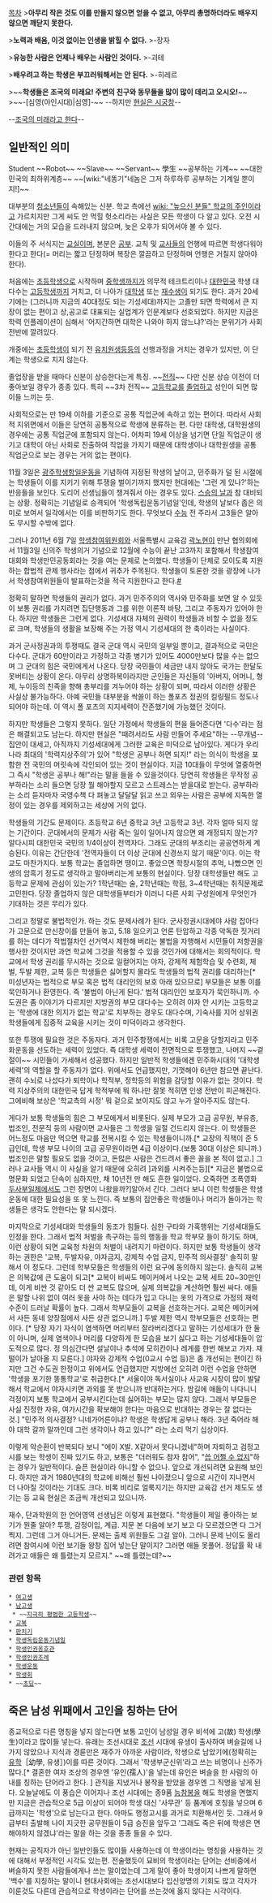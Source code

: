[[목차]]
>'''아무리 작은 것도 이를 만들지 않으면 얻을 수 없고, 아무리 총명하더라도 배우지 않으면 깨닫지 못한다.'''

>'''노력과 배움, 이것 없이는 인생을 밝힐 수 없다.'''
>-장자

>'''유능한 사람은 언제나 배우는 사람인 것이다.'''
>-괴테

>'''배우려고 하는 학생은 부끄러워해서는 안 된다.'''
>-히레르

>~~'''학생들은 조국의 미래요! 주변의 친구와 동무들을 많이 많이 데리고 오시오!'''~~
>~~-[심영(야인시대)|심영]-~~ --하지만 [[현실은 시궁창]]-- 

--[[심영|조국의 미래라고 한다]]--

== 일반적인 의미 ==
Student ~~Robot~~ ~~Slave~~ ~~Servant~~
學生 ~~공부하는 기계~~ ~~대한민국의 최하위계층~~ ~~[wiki:"네똥기"네놈은 그저 하루하루 공부하는 기계일 뿐이지!]~~

대부분의 [[청소년]]들이 속해있는 신분. 학교 측에선 [[wiki: "높으신 분들" 학교의 주인]]이라고 가르치지만 그게 씨도 안 먹힐 헛소리라는 사실은 모든 학생이 다 알고 있다. 오전 시간대에는 거의 모습을 드러내지 않으며, 늦은 오후가 되어서야 볼 수 있다.

이들의 주 서식지는 [[교실]]이며, 본분은 [[공부]]. 교칙 및 [[교사]]들의 언행에 따르면 학생다워야 한다고 한다(= 머리는 짧고 단정하며 복장은 깔끔하고 단정하며 언행은 거칠지 않아야 한다).

처음에는 [[초등학생]]으로 시작하며 [[중학생]]까지가 의무적 테크트리이나 [[대한민국]] 학생 대다수는 [[고등학생]]까지 거치고, 더 나아가 [[대학생]] 또는 [[재수생]]이 되기도 한다. 과거 20세기에는 (그러니까 지금의 40대정도 되는 기성세대)까지는 고졸만 되면 학력에서 큰 지장이 없는 편이고 상,공고로 대표되는 실업계가 인문계보다 선호되었다. 하지만 지금은 학력 인플레이션이 심해서 '어지간하면 대학은 나와야 하지 않느냐?'라는 분위기가 사회 전반에 깔려있다.

개중에는 [[초등학생]]이 되기 전 [[유치원생]]등등의 선행과정을 거치는 경우가 있지만, 이 단계는 학생으로 치지 않는다.

졸업장을 받을 때마다 신분이 상승한다는게 특징. ~~[[전직]]~~ 다만 신분 상승 이전이 더 좋아보일 경우가 종종 있다. 특히 ~~3차 전직~~ [[고등학교]]를 [[졸업]]하고 성인이 되면 많이들 느끼는 듯.

사회적으로는 만 19세 이하를 기준으로 공통 직업군에 속하고 있는 편이다. 따라서 사회적 지위면에서 이들은 당연히 공통적으로 학생에 분류하는 편. 다만 대학생, 대학원생의 경우에는 공통 직업군에 포함되지 않는다. 어차피 19세 이상을 넘기면 단일 직업군이 생기고 대학이 아닌 사회로 진출하여 직업을 가지기 때문에 대학생이나 대학원생을 공통 직업군으로 보는 경우는 거의 없는 편이다.

11월 3일은 [[광주학생항일운동]]을 기념하여 지정된 학생의 날이고, 민주화가 덜 된 시절에는 학생들이 이를 지키기 위해 투쟁을 벌이기까지 했지만 현대에는 '그런 게 있나?'하는 반응들을 보인다. 도리어 선생님들이 챙겨줘서 아는 경우도 있다. [[스승의 날]]과 참 대비되는 상황. 정확히는 기념일로 승격되어 '학생독립운동기념일'인데, 학생의 날보다 좁은 의미로 보여서 일각에서는 이를 비판하기도 한다. 무엇보다 [[수능]] 전 주라서 고3들은 알아도 무시할 수밖에 없다.

그러나 2011년 6월 7일 [[학생참여위원회]]와 서울특별시 교육감 [[곽노현]]이 만난 협의회에서 11월3일 신의주 학생의거 기념으로 12월에 수능이 끝난 고3까지 포함해서 학생참여대회와 학생만민공동회라는 것을 여는 문제로 논의했다. 학생들이 단체로 모이도록 지원하는 합법적 관제 행사라는 점에서 귀추가 주목된다. 학생들이 토론한 것을 광장에 나가서 학생참여위원들이 발표하는것을 적극 지원한다고 한다.[http://www.sen.go.kr/web/services/bbs/bbsView.action?bbsBean.bbsCd=130&bbsBean.bbsSeq=39 #]

정확히 말하면 학생들의 권리가 없다. 과거 민주주의의 역사와 민주화를 보면 알 수 있듯이 보통 권리를 가지려면 집단행동과 그를 위한 이론적 바탕, 그리고 주동자가 있어야 한다. 하지만 학생들은 그런게 없다. 기성세대 자체의 권력이 학생들과 비할 수 없을 정도로 크며, 학생들의 생활을 보장해 주는 가정 역시 기성세대의 한 축이라는 사실이다. 

과거 군사정권과의 투쟁때도 결국 군대 역시 국민의 일부일 뿐이고, 결과적으로 국민은 다수다. 군대가 60만이라고 가정하고 각종 병기가 있어도 4000만보다 많을 수는 없으며 그 군대의 힘은 국민에게서 나온다. 당장 국민들이 세금만 내지 않아도 국가는 한달도 못버티는 상황이 온다. 아무리 상명하복이라지만 군인들은 자신들의 '아버지, 어머니, 형제, 누이등의 친족을 향해 총부리를 겨누어야 하는 상황이 되며, 따라서 이러한 상황은 사실상 불가능하다. 아예 국민들 대부분을 싹쓸이 하는 폴포츠 정권의 킬링필드 정도나 되어야 하는데. 이 역시 폴 포츠의 지지세력이 잔존했기에 가능했던 것이다.

하지만 학생들은 그렇지 못하다. 일단 가정에서 학생들의 편을 들어준다면 '다수'라는 점은 해결되고도 남는다. 하지만 현실은 "때려서라도 사람 만들어 주세요"하는 --무개념--집안이 대세고, 아직까지 기성세대에게 그러한 교육은 미덕으로 남아있다. 게다가 우리나라 최대의 '학력지상주의'가 있어 "학생은 공부나 하면 되지!" 라는 의식이 학생을 포함한 전 국민의 머릿속에 각인되어 있는 것이 현실이다. 지금 10대들이 무엇에 열중하면 그 즉시 "학생은 공부나 해!"라는 말을 들을 수 있을것이다. 당연히 학생들은 무작정 공부하라는 소리 들으면 당장 뭘 해야할지 모르고 스트레스는 받을대로 받는다. 공부하라는 소리 듣자마자 국영수책 다 펴놓고 달달달 읽고 쓰고 외우는 사람은 공부에 지독한 열정이 있는 경우를 제외하고는 세상에 거의 없다.

학생들의 기간도 문제이다. 초등학교 6년 중학교 3년 고등학교 3년. 각자 얼마 되지 않는 기간이다. 군대에서의 문제가 사람 죽는 일이 일어나지 않으면 왜 개정되지 않는가? 알다시피 대한민국 국민의 1/4이상이 전역자다. 그래도 군대의 부조리는 공공연하게 계승된다. 이유는 간단한데 '전역자들이 더 이상 군대에 신경쓰지 않기 때문'이다. 이는 학교도 마찬가지다. 보통 학교는 졸업하면 땡이고. 좋았으면 학창시절의 추억, 나빴으면 인생의 암흑기 정도로 생각하고 말아버리는게 보통의 현실이다. 당장 대학생들만 해도 고등학교 문제에 관심이 있는가? 1학년때는 술, 2학년때는 학점, 3~4학년때는 취직문제로 고민한다. 당장 졸업하지 않은 대학생들부터가 이러니 다른 사회 구성원에게 무엇인가 기대하는 것은 무리가 있다.

그리고 정말로 불법적인가. 하는 것도 문제사례가 된다. 군사정권시대에야 사람 잡아다가 고문으로 만신창이를 만들어 놓고, 5.18 일으키고 언론 탄압하고 각종 악독한 짓거리를 하는 데다가 적법절차인 선거역시 제한해 버리는 불법을 자행해서 시민들이 저항권을 행사한 것이지만 과연 학교에 그것을 적용할 수 있을 것인가에 대해서는 회의적이다. 학교에서 학생 권리를 무시하는 것으로 일컬어지는 야자, 강제적 체험학습 및 수련회, 체벌, 두발 제한, 교복 등은 학생들은 싫어할지 몰라도 학생들의 법적 권리를 대리하는[* 미성년자는 법적으로 부모 혹은 법적 대리인의 보호 아래 있으므로] 부모들은 보통 이를 묵인하거나 환영한다. 즉 '불법이 아닌게 된다.' 법적 대리인인 보호자가 묵인하니까. 수도권은 좀 이야기가 다르지만 지방권의 부모 대다수는 오히려 야자 안 시키는 고등학교는 '학생에 대한 의지가 없는 학교'로 치부하는 경우도 대다수며, 기숙사를 지어 상위권 학생들에게 집중적 교육을 시키는 것이 미덕이라고 생각한다.

또한 투쟁에 필요한 것은 주동자다. 과거 민주항쟁에서는 비록 고문을 당할지라고 민주화운동을 선도하는 세력이 있었다. 즉 대학생 세력이 전면적으로 투쟁했고, 나머지 ~~겉절이~~ 시민들이 가세해서 성공했다. 하지만 일반적 학생들에겐 민주화시대의 '대학생 세력'의 역할을 할 주동자가 없다. 위에서도 언급했지만, 기껏해야 6년만 참으면 끝난다. 괜히 수뇌로 나섰다가 퇴학이나 학적부, 정학등의 위험을 감당할 이유가 없는 것이다. 학력 지상주의의 대한민국 답게 학적부에 뭐 하나만 잘못 적히면 인생 전반이 피곤해진다. 그에비해 보상은 '학교측의 시정' 뭐 겉으로 보이지도 않고 누가 알아주지도 않는다.

게다가 보통 학생들의 힘은 그 부모에게서 비롯된다. 실제 부모가 고급 공무원, 부유층, 법조인, 전문직 등의 사람이면 교사들은 그 학생을 일절 건드리지 않는다. 이 학생들은 어느정도 마음만 먹으면 학교를 전복시킬 수 있는 학생들이니까.[* 교장의 직책이 준 5급인데, 학생 부모 나이의 고급 공무원이라면 4급 이상이다.(보통 30대 이상은 되니까.) 법조인은 말할 필요도 없을 것이고, 돈많은 사람은 건드려서 좋은 꼴을 본 적이 없고.] 그러나 교사들 역시 이 사실을 알기 때문에 오히려 ]과외를 시켜주는등][* 지금은 불법으로 명문화 되었고 단속이 심하지만, 채 10년전 만 해도 흔한 일이었다. 오죽하면 조폭영화 [[두사부일체]]에서도 그런 장면이 나왔을까?]알아서 긴다. 그러다 보니 이런 학생들은 학생 운동에 대한 필요성을 또 못 느낀다. 즉 보통의 집안좋은 학생들이나 머리가 돌아가는 학생들은 생각도 안한다는 말 되시겠다.

마지막으로 기성세대와 학생들의 동조가 힘들다. 심한 구타와 가혹행위는 기성세대들도 인정을 한다. 그래서 법적 처벌을 촉구하는 등의 행동을 학교 학부모 들이 하기도 하며, 이런 상황이 되면 교육청 차원의 처벌이 내려지기 마련이다. 하지만 보통 학생들이 생각하는 권한은 '교복, 두발자유, 야자금지, 강제적 수업 금지, 민주적 의사결정' 솔직히 말해서 이 정도다. 그런데 학부모들은 학생들의 이런 요구에 동의하지 않는다. 솔직히 교복은 의복값에 큰 도움이 되고[* 교복이 비싸도 메이커에서 나오는 교복 세트 20~30만인데, 이게 비싼 것 같아도 더 싼 교복도 많으며, 실제 의복값을 계산하면 훨씬 싸다. 애들은 말할 나위 없이 여러 옷을 사야 하는 데다가 입고 다니는 옷의 가격으로 가정의 재력 수준이 드러날 확률이 높다. 그래서 학부모들이 교복을 선호하는거다. 교복은 메이커에서 사든 동네 양장점에서 사든 상관 없으니까.] 두발 제한 역시 학부모들은 선호하는 편이다. [* 당장 자기 자식이 염색하면 머리부터 잘라버리겠다고 말하는 기성세대가 한 둘이 아니며, 실제 염색이나 머리를 다양하게 한 모습을 보기 싫다고 하는 기성세대들이 압도적으로 많다. 정 의심간다면 설날이나 추석에 모히칸이나 레게를 한번 해보고 가자. 재떨이가 날아올 지 모른다.] 야자와 강제적 수업(0교시 수업 등)은 좀 개선되는 편이긴 하지만 그건 수도권 한정이고 위에서도 언급했지만 지방에선 오히려 이런 수업을 안하면 '학생을 포기한 똥통학교'로 취급한다.[* 서울이야 독서실이나 사교육 시장이 많이 발달해서 학교에서 야자시키면 과외를 못 받으니까 반대하는거다. 밤길에 애들이 나다니니 걱정이지 보통 학교에서 공부시킨다는데 싫어하는 부모는 많지 않다. 그래서 부모들은 사실 진정한 자유, 여가시간을 확보해야 한다는 마음으로 반대하는 경우는 잘 없다는 것.] "민주적 의사결정? 니네가어른이냐? 학생은 학생답게 공부나 해라. 3년 죽어라 해야 대학 갈까 말까인데 그런 생각이나 하고 있니?" 라는 소리 먹기 십상이다.

이렇게 악순환이 반복되다 보니 "에이 X발. X같아서 못다니겠네"하며 자퇴하고 검정고시를 보는 학생이 진짜 있기도 하고, 보통은 "더러워도 참자 참어", "[[씁 어쩔 수 없지]]"하는 경우가 일반적이다. 슬픈 현실이라 아니할 수 없으나. 앞으로 개선되려면 요원해 보인다. 하지만 과거 1980년대의 학교에 비해선 훨씬 나아졌으니 앞으로 시간이 지나면서 더 나아질 것이라는 기대도 크다. 비록 비리로 얼룩지기는 하지만 교육감 선거 제도도 생기는 등 교육 현실은 조금씩 개선되고 있으니까.

재수, 단과학원의 한 언어영역 선생님은 이렇게 표현했다.
"학생들이 제일 좋아하는 보기가 뭔줄 알아? 투쟁, 감정이입, 계급. 지문 본 다음에 보기 보고 다 모르겠으면 다 그거 찍지. 그런데 그거 아니거든. 문제는 출제 위원들도 그걸 알아. 그러니 문제 난이도 올리려면 참여시에 이런 보기들 왕창 집어 넣는단 말이지? 그러면 애들 못풀어. 정답률 확 내려가고 애들은 왜 틀렸는지 모르지." ~~왜 틀렸는데?~~

=== 관련 항목 ===

 * [[여고생]]
 * [[남고생]]
  * ~~[[지극히 평범한 고등학생]]~~
 * [[교복]]
 * [[판치기]]
 * [[학생독립운동기념일]]
 * [[학생인권옹호관]]
 * [[학생인권조례]]
 * [[학생운동]]
 * [[학생회]]
 * ~~[[초딩]]~~


== 죽은 남성 위패에서 고인을 칭하는 단어 ==
종교적으로 다른 명칭을 넣지 않는다면 보통 고인이 남성일 경우 비석에 고(故) 학생(學生)이라고 많이들 넣는다. 유래는 조선시대로 [[조선]] 시대에 유생이 출사하여 벼슬길에 나가지 않았으나 지식과 경륜만은 재주가 아까운 사람이라, 학생으로 남았기에(정확히는 [[유학]]［幼學, 유생］)이를 따른 것이다. 그래서 '학생부군신위'라고 쓰는 비명이나 신주가 많다.[* 결혼한 여자 조상의 경우엔 '유인(孺人)'을 넣는데 유인은 벼슬을 한 사람의 아내를 칭하는 단어라고 한다. ] 관직을 지냈거나 봉작을 받았을 경우엔 그 직명을 넣게 된다. 오늘날에도 이 풍습은 이어지나 조선 시대에는 종9품 [[능참봉]]을 해도 학생을 면했지만 지금은 관습적으로 5급 이상이 되어야 학생 대신 '사무관' 등 품계에 호칭을 넣으며 6급까지는 '학생'으로 남는다고 한다. 아마도 행정고시를 과거로 치환해서인 듯. 그래서 9급부터 출발해 나이 지긋한 공무원들이 5급 승진을 앞두고 '그래도 죽은 뒤에 학생은 면해야하지 않겠냐'라는 말을 하는 것을 종종 들을 수 있다.

현재는 공직자가 아닌 일반인들도 많이들 사용하는데 이 학생이라는 명칭을 사용하는 것에 대해서 부정적인 시각도 있는편. 전술했듯이 묘비의 학생이라는 단어는 선비중에서 벼슬하지 못한 사람들에게나 쓰는 말이었는데 그게 말이 좋아 학생이지 나쁘게 말하면 '백수'를 지칭하는 말이니 현대사회에는 조선시대보다 입신양명의 기회도 많고 각자가 이룬것도 다른데 관습적으로 학생이라는 단어를 쓰는것에 옳지 않다는 시각이다.
